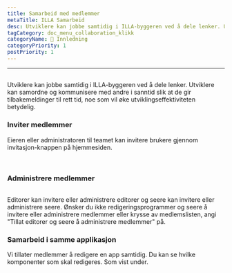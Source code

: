 ```yaml
---
title: Samarbeid med medlemmer
metaTitle: ILLA Samarbeid
desc: Utviklere kan jobbe samtidig i ILLA-byggeren ved å dele lenker. Utviklere kan samordne og kommunisere med andre i sanntid slik at de gir tilbakemeldinger til rett tid, noe som vil øke utviklingseffektiviteten betydelig.
tagCategory: doc_menu_collaboration_klikk
categoryName: 👋 Innledning
categoryPriority: 1
postPriority: 1
---
```


* * *

## <h2 hidden>Samarbeid med medlemmene</h2>

Utviklere kan jobbe samtidig i ILLA-byggeren ved å dele lenker. Utviklere kan samordne og kommunisere med andre i sanntid slik at de gir tilbakemeldinger til rett tid, noe som vil øke utviklingseffektiviteten betydelig.

### Inviter medlemmer

Eieren eller administratoren til teamet kan invitere brukere gjennom invitasjon-knappen på hjemmesiden. 

<img src='https://cdn.illacloud.com/official-website/img/docs/assemble/collaboration.png' alt="" />

<img src='https://cdn.illacloud.com/official-website/img/docs/assemble/collaboration(1).png' alt="" />

### Administrere medlemmer

<img src='https://cdn.illacloud.com/official-website/img/docs/assemble/collaboration(2).png' alt="" />

Editorer kan invitere eller administrere editorer og seere kan invitere eller administrere seere. Ønsker du ikke redigeringsprogrammer og seere å invitere eller administrere medlemmer eller krysse av medlemslisten, angi "Tillat editorer og seere å administrere medlemmer" på.

### Samarbeid i samme applikasjon

Vi tillater medlemmer å redigere en app samtidig. Du kan se hvilke komponenter som skal redigeres. Som vist under. 

<img src='https://cdn.illacloud.com/official-website/img/docs/assemble/collaboration(3).png' alt="" />
